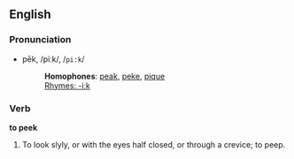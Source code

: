 ==English==

===Pronunciation===
*pēk, /piːk/, /<tt>pi:k</tt>/
*:'''Homophones''': [[peak]], [[peke]], [[pique]]
*:[[Rhymes:English:-iːk|Rhymes: -iːk]]

===Verb===
'''to peek'''

#To look slyly, or with the eyes half closed, or through a crevice; to peep.